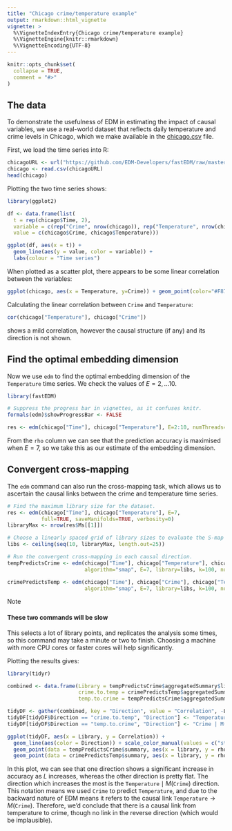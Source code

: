 ```yaml
---
title: "Chicago crime/temperature example"
output: rmarkdown::html_vignette
vignette: >
  %\VignetteIndexEntry{Chicago crime/temperature example}
  %\VignetteEngine{knitr::rmarkdown}
  %\VignetteEncoding{UTF-8}
---
```


```r
knitr::opts_chunk$set(
  collapse = TRUE,
  comment = "#>"
)
```

## The data

To demonstrate the usefulness of EDM in estimating the impact of causal variables, we use a real-world dataset that reflects
daily temperature and crime levels in Chicago, which we make available in the [chicago.csv](chicago.csv) file.

First, we load the time series into R:

```r
chicagoURL <- url("https://github.com/EDM-Developers/fastEDM/raw/master/vignettes/chicago.csv")
chicago <- read.csv(chicagoURL)
head(chicago)
```

Plotting the two time series shows:

```r
library(ggplot2)

df <- data.frame(list(
  t = rep(chicago$Time, 2),
  variable = c(rep("Crime", nrow(chicago)), rep("Temperature", nrow(chicago))),
  value = c(chicago$Crime, chicago$Temperature)))

ggplot(df, aes(x = t)) + 
  geom_line(aes(y = value, color = variable)) +
  labs(colour = "Time series")
```

When plotted as a scatter plot, there appears to be some linear correlation between the variables:

```r
ggplot(chicago, aes(x = Temperature, y=Crime)) + geom_point(color="#F8766D")
```

Calculating the linear correlation between `Crime` and `Temperature`:

```r
cor(chicago["Temperature"], chicago["Crime"])
```

shows a mild correlation, however the causal structure (if any) and its direction is not shown.

<!-- As the two time series are on different scales, we can normalize them before running an EDM analysis. -->

<!-- ```{r rescale} -->
<!-- chicago[["Crime"]] <- scale(chicago[["Crime"]]) -->
<!-- chicago[["Temperature"]] <- scale(chicago[["Temperature"]]) -->
<!-- head(chicago) -->
<!-- ``` -->

## Find the optimal embedding dimension

Now we use `edm` to find the optimal embedding dimension of the `Temperature` time series.
We check the values of $E = 2, \dots 10$.
<!-- The `crossfold=5` option means that, for each $E$ value we run 5 sets of predictions, and for each set we take four fifths of the data for training and predict the remaining one fifth. -->


```r
library(fastEDM)

# Suppress the progress bar in vignettes, as it confuses knitr.
formals(edm)$showProgressBar <- FALSE

res <- edm(chicago["Time"], chicago["Temperature"], E=2:10, numThreads=4)
```

From the `rho` column we can see that the prediction accuracy is maximised when $E = 7$, so we take this as our estimate of the embedding dimension.

## Convergent cross-mapping

The `edm` command can also run the cross-mapping task, which allows us to ascertain the causal links between the crime and temperature time series.

```r
# Find the maximum library size for the dataset.
res <- edm(chicago["Time"], chicago["Temperature"], E=7,
           full=TRUE, saveManifolds=TRUE, verbosity=0)
libraryMax <- nrow(res$Ms[[1]])

# Choose a linearly spaced grid of library sizes to evaluate the S-map algorithm on.
libs <- ceiling(seq(10, libraryMax, length.out=25))

# Run the convergent cross-mapping in each causal direction.
tempPredictsCrime <- edm(chicago["Time"], chicago["Temperature"], chicago["Crime"], numReps=2,
                         algorithm="smap", E=7, library=libs, k=100, numThreads=4, verbosity=0)

crimePredictsTemp <- edm(chicago["Time"], chicago["Crime"], chicago["Temperature"], numReps=2,
                         algorithm="smap", E=7, library=libs, k=100, numThreads=4, verbosity=0)
```


<div class="card text-white bg-warning mb-3">
<div class="card-header">Note</div>
<div class="card-body">
<h4 class="card-title">These two commands will be slow</h4>
<p class="card-text">
This selects a lot of library points, and replicates the analysis some times, so this command may take a minute or two to finish.
Choosing a machine with more CPU cores or faster cores will help significantly.   
</p>
</div>
</div>

Plotting the results gives:

```r
library(tidyr)

combined <- data.frame(Library = tempPredictsCrime$aggregatedSummary$library,
                       crime.to.temp = crimePredictsTemp$aggregatedSummary$rho,
                       temp.to.crime = tempPredictsCrime$aggregatedSummary$rho)

tidyDF <- gather(combined, key = "Direction", value = "Correlation", -Library)
tidyDF[tidyDF$Direction == "crime.to.temp", "Direction"] <- "Temperature | M(Crime)"
tidyDF[tidyDF$Direction == "temp.to.crime", "Direction"] <- "Crime | M(Temperature)"

ggplot(tidyDF, aes(x = Library, y = Correlation)) +
  geom_line(aes(color = Direction)) + scale_color_manual(values = c("steelblue", "darkred")) +
  geom_point(data = tempPredictsCrime$summary, aes(x = library, y = rho), alpha = 0.05, color = "steelblue") +
  geom_point(data = crimePredictsTemp$summary, aes(x = library, y = rho), alpha = 0.05, color = "darkred")
```

<!-- Convergent cross-mapping plot of accuracy against library size](chicago-rho-L.svg) -->

In this plot, we can see that one direction shows a significant increase in accuracy as $L$ increases, whereas the other direction is pretty flat.
The direction which increases the most is the $\texttt{Temperature} \mid M(\texttt{Crime})$ direction.
This notation means we used  $\texttt{Crime}$ to predict $\texttt{Temperature}$, and due to the backward nature of EDM means it refers to the causal link $\texttt{Temperature} \to M(\texttt{Crime})$.
Therefore, we'd conclude that there is a causal link from temperature to crime, though no link in the reverse direction (which would be implausible).  


<!--

## Inspecting the S-map coefficients 

If we run `edm` with the `saveSMAPCoeffs=TRUE` option, we can store the fitted S-map coefficients into variable which start with the prefix `beta`.

```r
# Library size should be 4365
tempPredictsCrime <- edm(chicago["Time"], chicago["Temperature"], chicago["Crime"],
                         algorithm="smap", E=7, k=Inf, saveSMAPCoeffs=TRUE, 
                         numThreads=4)

crimePredictsTemp <- edm(chicago["Time"], chicago["Crime"], chicago["Temperature"],
                         algorithm="smap", E=7, k=Inf, saveSMAPCoeffs=TRUE,
                         numThreads=4)

# . edm xmap temp crime, e(7) alg(smap) k(-1) savesmap(beta)
# Percent complete: 0...10...20...30...40...50...60...70...80...90...
# Percent complete: 0...10...20...30...40...50...60...70...80...90...
# 
# Empirical Dynamic Modelling
# Convergent Cross-mapping result for variables temp and crime
# --------------------------------------------------------------------------
#                  Mapping    Library size             rho             MAE
# --------------------------------------------------------------------------
#    crime ~ crime|M(temp)            4365          .46784          136.93 
#     temp ~ temp|M(crime)            4365          .54886          14.661 
# --------------------------------------------------------------------------
# Note: Number of neighbours (k) is set to 4364
# Note: The embedding dimension E is 7

```

Plotting them allows us to see the contemporaneous effect of temperature on crime.

```r
# . twoway (kdensity beta1_b1_rep1), xtitle("Contemporaneous effect of temperatur
# > e on crime") ytitle("Density")

```
<!- # ![Contemporaneous effect of temperature on crime](chicago-crime1.svg) ->

```r
# . twoway (scatter beta1_b1_rep1 temp, xtitle("Temperature (Fahrenheit)") ytitle
# > ("Contemporaneous effect of temperature on crime") msize(small))(lpoly beta1_
# > b1_rep1 temp), legend(on order( 1 "Local coefficient" 2 "Local polynomial smo
# > othing"))

```
<!- ![Contemporaneous effect of temperature on crime](chicago-crime2.svg) ->

 -->